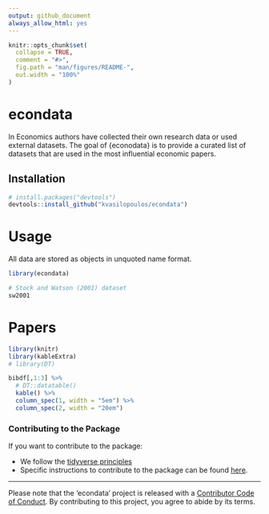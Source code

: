 ```yaml
---
output: github_document
always_allow_html: yes
---
```


<!-- README.md is generated from README.Rmd. Please edit that file -->

```r
knitr::opts_chunk$set(
  collapse = TRUE,
  comment = "#>",
  fig.path = "man/figures/README-",
  out.width = "100%"
)
```
# econdata

<!-- badges: start -->
<!-- badges: end -->

In Economics authors have collected their own research data or used external datasets. The goal of {econodata} is to provide a curated list of datasets that are used in the most influential economic papers. 

## Installation

``` r
# install.packages("devtools")
devtools::install_github("kvasilopoulos/econdata")
```

# Usage

All data are stored as objects in unquoted name format.

```r
library(econdata)

# Stock and Watson (2001) dataset
sw2001
```

# Papers

```r
library(knitr)
library(kableExtra)
# library(DT)
```

```r
bibdf[,1:3] %>% 
  # DT::datatable()
  kable() %>%
  column_spec(1, width = "5em") %>%
  column_spec(2, width = "20em")
```

### Contributing to the Package

If you want to contribute to the package:

* We follow the [tidyverse principles](.github/CONTRIBUTING.md)
* Specific instructions to contribute to the package can be found [here](.github/PKG_CONTRIBUTING.md).

---

Please note that the 'econdata' project is released with a
[Contributor Code of Conduct](.github/CODE_OF_CONDUCT.md).
By contributing to this project, you agree to abide by its terms.

